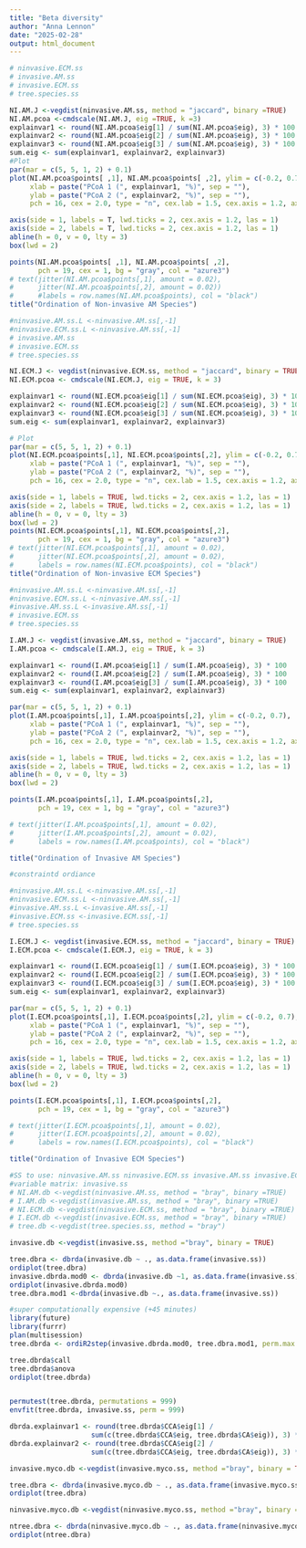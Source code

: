 ```yaml
---
title: "Beta diversity"
author: "Anna Lennon"
date: "2025-02-28"
output: html_document
---
```


```r
# ninvasive.ECM.ss
# invasive.AM.ss
# invasive.ECM.ss
# tree.species.ss

NI.AM.J <-vegdist(ninvasive.AM.ss, method = "jaccard", binary =TRUE)
NI.AM.pcoa <-cmdscale(NI.AM.J, eig =TRUE, k =3)
explainvar1 <- round(NI.AM.pcoa$eig[1] / sum(NI.AM.pcoa$eig), 3) * 100
explainvar2 <- round(NI.AM.pcoa$eig[2] / sum(NI.AM.pcoa$eig), 3) * 100
explainvar3 <- round(NI.AM.pcoa$eig[3] / sum(NI.AM.pcoa$eig), 3) * 100
sum.eig <- sum(explainvar1, explainvar2, explainvar3)
#Plot
par(mar = c(5, 5, 1, 2) + 0.1)
plot(NI.AM.pcoa$points[ ,1], NI.AM.pcoa$points[ ,2], ylim = c(-0.2, 0.7),
     xlab = paste("PCoA 1 (", explainvar1, "%)", sep = ""),
     ylab = paste("PCoA 2 (", explainvar2, "%)", sep = ""),
     pch = 16, cex = 2.0, type = "n", cex.lab = 1.5, cex.axis = 1.2, axes = FALSE)

axis(side = 1, labels = T, lwd.ticks = 2, cex.axis = 1.2, las = 1)
axis(side = 2, labels = T, lwd.ticks = 2, cex.axis = 1.2, las = 1)
abline(h = 0, v = 0, lty = 3)
box(lwd = 2)

points(NI.AM.pcoa$points[ ,1], NI.AM.pcoa$points[ ,2],
       pch = 19, cex = 1, bg = "gray", col = "azure3")
# text(jitter(NI.AM.pcoa$points[,1], amount = 0.02), 
#      jitter(NI.AM.pcoa$points[,2], amount = 0.02))
#      #labels = row.names(NI.AM.pcoa$points), col = "black")
title("Ordination of Non-invasive AM Species")

```


```r
#ninvasive.AM.ss.L <-ninvasive.AM.ss[,-1]
#ninvasive.ECM.ss.L <-ninvasive.AM.ss[,-1]
# invasive.AM.ss
# invasive.ECM.ss
# tree.species.ss

NI.ECM.J <- vegdist(ninvasive.ECM.ss, method = "jaccard", binary = TRUE)
NI.ECM.pcoa <- cmdscale(NI.ECM.J, eig = TRUE, k = 3)

explainvar1 <- round(NI.ECM.pcoa$eig[1] / sum(NI.ECM.pcoa$eig), 3) * 100
explainvar2 <- round(NI.ECM.pcoa$eig[2] / sum(NI.ECM.pcoa$eig), 3) * 100
explainvar3 <- round(NI.ECM.pcoa$eig[3] / sum(NI.ECM.pcoa$eig), 3) * 100
sum.eig <- sum(explainvar1, explainvar2, explainvar3)

# Plot
par(mar = c(5, 5, 1, 2) + 0.1)
plot(NI.ECM.pcoa$points[,1], NI.ECM.pcoa$points[,2], ylim = c(-0.2, 0.7),
     xlab = paste("PCoA 1 (", explainvar1, "%)", sep = ""),
     ylab = paste("PCoA 2 (", explainvar2, "%)", sep = ""),
     pch = 16, cex = 2.0, type = "n", cex.lab = 1.5, cex.axis = 1.2, axes = FALSE)

axis(side = 1, labels = TRUE, lwd.ticks = 2, cex.axis = 1.2, las = 1)
axis(side = 2, labels = TRUE, lwd.ticks = 2, cex.axis = 1.2, las = 1)
abline(h = 0, v = 0, lty = 3)
box(lwd = 2)
points(NI.ECM.pcoa$points[,1], NI.ECM.pcoa$points[,2],
       pch = 19, cex = 1, bg = "gray", col = "azure3")
# text(jitter(NI.ECM.pcoa$points[,1], amount = 0.02), 
#      jitter(NI.ECM.pcoa$points[,2], amount = 0.02), 
#      labels = row.names(NI.ECM.pcoa$points), col = "black")
title("Ordination of Non-invasive ECM Species")
```


```r
#ninvasive.AM.ss.L <-ninvasive.AM.ss[,-1]
#ninvasive.ECM.ss.L <-ninvasive.AM.ss[,-1]
#invasive.AM.ss.L <-invasive.AM.ss[,-1]
# invasive.ECM.ss
# tree.species.ss

I.AM.J <- vegdist(invasive.AM.ss, method = "jaccard", binary = TRUE)
I.AM.pcoa <- cmdscale(I.AM.J, eig = TRUE, k = 3)

explainvar1 <- round(I.AM.pcoa$eig[1] / sum(I.AM.pcoa$eig), 3) * 100
explainvar2 <- round(I.AM.pcoa$eig[2] / sum(I.AM.pcoa$eig), 3) * 100
explainvar3 <- round(I.AM.pcoa$eig[3] / sum(I.AM.pcoa$eig), 3) * 100
sum.eig <- sum(explainvar1, explainvar2, explainvar3)

par(mar = c(5, 5, 1, 2) + 0.1)
plot(I.AM.pcoa$points[,1], I.AM.pcoa$points[,2], ylim = c(-0.2, 0.7),
     xlab = paste("PCoA 1 (", explainvar1, "%)", sep = ""),
     ylab = paste("PCoA 2 (", explainvar2, "%)", sep = ""),
     pch = 16, cex = 2.0, type = "n", cex.lab = 1.5, cex.axis = 1.2, axes = FALSE)

axis(side = 1, labels = TRUE, lwd.ticks = 2, cex.axis = 1.2, las = 1)
axis(side = 2, labels = TRUE, lwd.ticks = 2, cex.axis = 1.2, las = 1)
abline(h = 0, v = 0, lty = 3)
box(lwd = 2)

points(I.AM.pcoa$points[,1], I.AM.pcoa$points[,2],
       pch = 19, cex = 1, bg = "gray", col = "azure3")

# text(jitter(I.AM.pcoa$points[,1], amount = 0.02), 
#      jitter(I.AM.pcoa$points[,2], amount = 0.02), 
#      labels = row.names(I.AM.pcoa$points), col = "black")

title("Ordination of Invasive AM Species")

```

```r
#constraintd ordiance 

#ninvasive.AM.ss.L <-ninvasive.AM.ss[,-1]
#ninvasive.ECM.ss.L <-ninvasive.AM.ss[,-1]
#invasive.AM.ss.L <-invasive.AM.ss[,-1]
#invasive.ECM.ss <-invasive.ECM.ss[,-1]
# tree.species.ss

I.ECM.J <- vegdist(invasive.ECM.ss, method = "jaccard", binary = TRUE)
I.ECM.pcoa <- cmdscale(I.ECM.J, eig = TRUE, k = 3)

explainvar1 <- round(I.ECM.pcoa$eig[1] / sum(I.ECM.pcoa$eig), 3) * 100
explainvar2 <- round(I.ECM.pcoa$eig[2] / sum(I.ECM.pcoa$eig), 3) * 100
explainvar3 <- round(I.ECM.pcoa$eig[3] / sum(I.ECM.pcoa$eig), 3) * 100
sum.eig <- sum(explainvar1, explainvar2, explainvar3)

par(mar = c(5, 5, 1, 2) + 0.1)
plot(I.ECM.pcoa$points[,1], I.ECM.pcoa$points[,2], ylim = c(-0.2, 0.7),
     xlab = paste("PCoA 1 (", explainvar1, "%)", sep = ""),
     ylab = paste("PCoA 2 (", explainvar2, "%)", sep = ""),
     pch = 16, cex = 2.0, type = "n", cex.lab = 1.5, cex.axis = 1.2, axes = FALSE)

axis(side = 1, labels = TRUE, lwd.ticks = 2, cex.axis = 1.2, las = 1)
axis(side = 2, labels = TRUE, lwd.ticks = 2, cex.axis = 1.2, las = 1)
abline(h = 0, v = 0, lty = 3)
box(lwd = 2)

points(I.ECM.pcoa$points[,1], I.ECM.pcoa$points[,2],
       pch = 19, cex = 1, bg = "gray", col = "azure3")

# text(jitter(I.ECM.pcoa$points[,1], amount = 0.02), 
#      jitter(I.ECM.pcoa$points[,2], amount = 0.02), 
#      labels = row.names(I.ECM.pcoa$points), col = "black")

title("Ordination of Invasive ECM Species")
```

```r
#SS to use: ninvasive.AM.ss ninvasive.ECM.ss invasive.AM.ss invasive.ECM.ss
#variable matrix: invasive.ss
# NI.AM.db <-vegdist(ninvasive.AM.ss, method = "bray", binary =TRUE)
# I.AM.db <-vegdist(invasive.AM.ss, method = "bray", binary =TRUE)
# NI.ECM.db <-vegdist(ninvasive.ECM.ss, method = "bray", binary =TRUE)
# I.ECM.db <-vegdist(invasive.ECM.ss, method = "bray", binary =TRUE)
# tree.db <-vegdist(tree.species.ss, method = "bray")

invasive.db <-vegdist(invasive.ss, method ="bray", binary = TRUE)

tree.dbra <- dbrda(invasive.db ~ ., as.data.frame(invasive.ss))
ordiplot(tree.dbra)
invasive.dbrda.mod0 <- dbrda(invasive.db ~1, as.data.frame(invasive.ss))
ordiplot(invasive.dbrda.mod0)
tree.dbra.mod1 <-dbrda(invasive.db ~., as.data.frame(invasive.ss))

#super computationally expensive (+45 minutes)
library(future)
library(furrr)
plan(multisession) 
tree.dbrda <- ordiR2step(invasive.dbrda.mod0, tree.dbra.mod1, perm.max =100)

tree.dbrda$call
tree.dbrda$anova
ordiplot(tree.dbrda)


permutest(tree.dbrda, permutations = 999)
envfit(tree.dbrda, invasive.ss, perm = 999)

dbrda.explainvar1 <- round(tree.dbrda$CCA$eig[1] / 
                    sum(c(tree.dbrda$CCA$eig, tree.dbrda$CA$eig)), 3) * 100
dbrda.explainvar2 <- round(tree.dbrda$CCA$eig[2] / 
                    sum(c(tree.dbrda$CCA$eig, tree.dbrda$CA$eig)), 3) * 100

```

```r
invasive.myco.db <-vegdist(invasive.myco.ss, method ="bray", binary = TRUE)

tree.dbra <- dbrda(invasive.myco.db ~ ., as.data.frame(invasive.myco.ss))
ordiplot(tree.dbra)

ninvasive.myco.db <-vegdist(ninvasive.myco.ss, method ="bray", binary = TRUE)

ntree.dbra <- dbrda(ninvasive.myco.db ~ ., as.data.frame(ninvasive.myco.ss))
ordiplot(ntree.dbra)
  
```
